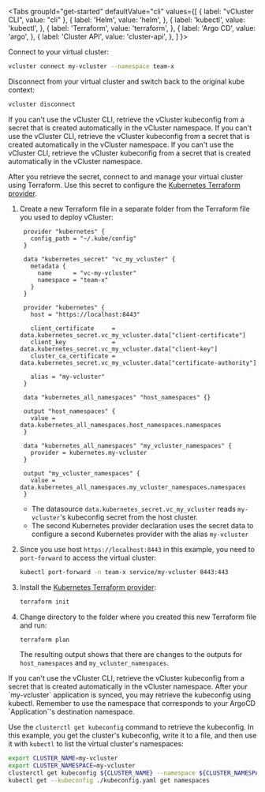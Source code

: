 

<Tabs
  groupId="get-started"
  defaultValue="cli"
  values={[
	{ label: "vCluster CLI", value: "cli" },
    { label: 'Helm', value: 'helm', },
    { label: 'kubectl', value: 'kubectl', },
    { label: 'Terraform', value: 'terraform', },
    { label: 'Argo CD', value: 'argo', },
    { label: 'Cluster API', value: 'cluster-api', },
  ]
}>
<TabItem value="cli">

Connect to your virtual cluster:

```bash
vcluster connect my-vcluster --namespace team-x
```

Disconnect from your virtual cluster and switch back to the original kube context:

```bash
vcluster disconnect
```

</TabItem>
<TabItem value="helm">
If you can't use the vCluster CLI, retrieve the vCluster kubeconfig from a secret that is created automatically in the vCluster namespace.

<SecretKubeconfig/>


</TabItem>
<TabItem value="kubectl">
If you can't use the vCluster CLI, retrieve the vCluster kubeconfig from a secret that is created automatically in the vCluster namespace.

<SecretKubeconfig/>

</TabItem>
<TabItem value="terraform">
If you can't use the vCluster CLI, retrieve the vCluster kubeconfig from a secret that is created automatically in the vCluster namespace.

<SecretKubeconfig/>

After you retrieve the secret, connect to and manage your virtual cluster using Terraform. Use this secret to configure the [Kubernetes Terraform provider](https://registry.terraform.io/providers/hashicorp/kubernetes/latest).

1. Create a new Terraform file in a separate folder from the Terraform file you used to deploy vCluster:

   ```hcl
    provider "kubernetes" {
      config_path = "~/.kube/config"
    }

    data "kubernetes_secret" "vc_my_vcluster" {
      metadata {
        name      = "vc-my-vcluster"
        namespace = "team-x"
      }
    }

    provider "kubernetes" {
      host = "https://localhost:8443"

      client_certificate     = data.kubernetes_secret.vc_my_vcluster.data["client-certificate"]
      client_key             = data.kubernetes_secret.vc_my_vcluster.data["client-key"]
      cluster_ca_certificate = data.kubernetes_secret.vc_my_vcluster.data["certificate-authority"]

      alias = "my-vcluster"
    }

    data "kubernetes_all_namespaces" "host_namespaces" {}

    output "host_namespaces" {
      value = data.kubernetes_all_namespaces.host_namespaces.namespaces
    }

    data "kubernetes_all_namespaces" "my_vcluster_namespaces" {
      provider = kubernetes.my-vcluster
    }

    output "my_vcluster_namespaces" {
      value = data.kubernetes_all_namespaces.my_vcluster_namespaces.namespaces
    }
    ```

    - The datasource `data.kubernetes_secret.vc_my_vcluster` reads `my-vcluster`'s kubeconfig secret from the host cluster.
    - The second Kubernetes provider declaration uses the secret data to configure a second Kubernetes provider with the alias `my-vcluster`
   
1. Since you use host `https://localhost:8443` in this example, you need to `port-forward` to access the virtual cluster:

   ```bash
   kubectl port-forward -n team-x service/my-vcluster 8443:443
   ```
    
1. Install the [Kubernetes Terraform provider](https://registry.terraform.io/providers/hashicorp/kubernetes/latest):

    ```bash
   terraform init
    ```

1. Change directory to the folder where you created this new Terraform file and run:

   ```bash
   terraform plan
   ```
    
   The resulting output shows that there are changes to the outputs for `host_namespaces` and `my_vcluster_namespaces`.

</TabItem>
<TabItem value="argo">
If you can't use the vCluster CLI, retrieve the vCluster kubeconfig from a secret that is created automatically in the vCluster namespace.
<SecretKubeconfig/>
After your `my-vcluster` application is synced, you may retrieve the kubeconfig using kubectl. Remember to use the namespace that corresponds to your ArgoCD `Application`'s destination namespace.


</TabItem>
<TabItem value="cluster-api">

Use the `clusterctl get kubeconfig` command to retrieve the kubeconfig. In this example, you get the cluster's kubeconfig, write it to a file, and then use it with `kubectl` to list the virtual cluster's namespaces:

```bash
export CLUSTER_NAME=my-vcluster
export CLUSTER_NAMESPACE=my-vcluster
clusterctl get kubeconfig ${CLUSTER_NAME} --namespace ${CLUSTER_NAMESPACE} > ./kubeconfig.yaml
kubectl get --kubeconfig ./kubeconfig.yaml get namespaces
```

<SecretKubeconfig/>

</TabItem>
</Tabs>